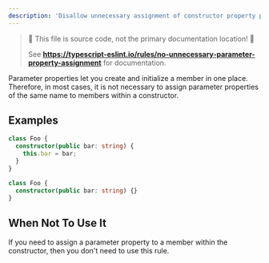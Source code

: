 ```yaml
---
description: 'Disallow unnecessary assignment of constructor property parameter.'
---
```



> 🛑 This file is source code, not the primary documentation location! 🛑
>
> See **https://typescript-eslint.io/rules/no-unnecessary-parameter-property-assignment** for documentation.

Parameter properties let you create and initialize a member in one place.
Therefore, in most cases, it is not necessary to assign parameter properties of the same name to members within a constructor.

## Examples

<Tabs>
<TabItem value="❌ Incorrect">

```ts
class Foo {
  constructor(public bar: string) {
    this.bar = bar;
  }
}
```

</TabItem>
<TabItem value="✅ Correct">

```ts
class Foo {
  constructor(public bar: string) {}
}
```

</TabItem>
</Tabs>

## When Not To Use It

If you need to assign a parameter property to a member within the constructor, then you don't need to use this rule.
